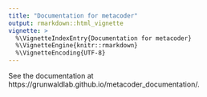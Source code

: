 ```yaml
---
title: "Documentation for metacoder"
output: rmarkdown::html_vignette
vignette: >
  %\VignetteIndexEntry{Documentation for metacoder}
  %\VignetteEngine{knitr::rmarkdown}
  %\VignetteEncoding{UTF-8}
---
```


See the documentation at https://grunwaldlab.github.io/metacoder_documentation/.


